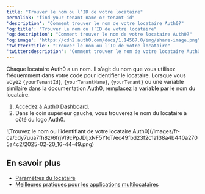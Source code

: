 ---
title: "Trouver le nom ou l’ID de votre locataire"
permalink: "find-your-tenant-name-or-tenant-id"
'description': "Comment trouver le nom de votre locataire Auth0?"
'og:title': "Trouver le nom ou l’ID de votre locataire"
'og:description': "Comment trouver le nom de votre locataire Auth0?"
'og:image': "https://cdn2.auth0.com/docs/1.14567.0/img/share-image.png"
'twitter:title': "Trouver le nom ou l’ID de votre locataire"
'twitter:description': "Comment trouver le nom de votre locataire Auth0?"
---

Chaque locataire Auth0 a un nom. Il s’agit du nom que vous utilisez fréquemment dans votre code pour identifier le locataire. Lorsque vous voyez `{yourTenantId}`, `{yourTenantName}`, `{yourTenant}` ou une variable similaire dans la documentation Auth0, remplacez la variable par le nom du locataire.

1. Accédez à [Auth0 Dashboard](https://manage.auth0.com/#).
2. Dans le coin supérieur gauche, vous trouverez le nom du locataire à côté du logo Auth0.

<Frame>![Trouvez le nom ou l’identifiant de votre locataire Auth0](/images/fr-ca/cdy7uua7fh8z/6frjVl9cPpJDIjxNF5YtoT/ec49fbd23f2c1a138a4b440a2705a4c2/2025-02-20_16-44-49.png)</Frame>

## En savoir plus

* [Paramètres du locataire](/docs/fr-ca/get-started/tenant-settings)
* [Meilleures pratiques pour les applications multilocataires](/docs/fr-ca/get-started/auth0-overview/create-tenants/multi-tenant-apps-best-practices)